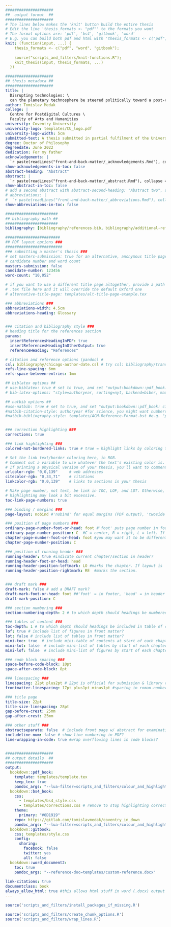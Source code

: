 ```yaml
---
#####################
##  output format  ##
#####################
# The lines below makes the 'knit' button build the entire thesis 
# Edit the line 'thesis_formats <- "pdf"' to the formats you want
# The format options are: 'pdf', 'bs4', 'gitbook', 'word'
# E.g. you can build both pdf and html with 'thesis_formats <- c("pdf", "bs4")'
knit: (function(input, ...) {
    thesis_formats <- c("pdf", "word", "gitbook");
    
    source("scripts_and_filters/knit-functions.R");
    knit_thesis(input, thesis_formats, ...)
  })

#####################
## thesis metadata ##
#####################
title: |
  Disrupting technologies: \
  can the planetary technosphere be steered politically toward a post-capitalist metabolism?
author: Tomislav Medak
college: |
  Centre for Postdigital Cultures \
  Faculty of Arts and Humanities
university: Coventry University
university-logo: templates/CU_logo.pdf
university-logo-width: 5cm
submitted-text: A thesis submitted in partial fulfilment of the University's requirements for the degree of
degree: Doctor of Philosophy
degreedate: June 2022
dedication: For my father
acknowledgements: |
  `r paste(readLines("front-and-back-matter/_acknowledgements.Rmd"), collapse = '\n  ')`
show-acknowledgements-in-toc: false
abstract-heading: "Abstract"
abstract: |
  `r paste(readLines("front-and-back-matter/_abstract.Rmd"), collapse = "\n  ")`
show-abstract-in-toc: false
# add a second abstract with abstract-second-heading: "Abstract two", and abstract-second: "My abstract"
# abbreviations: |
#  `r paste(readLines("front-and-back-matter/_abbreviations.Rmd"), collapse = '\n  ')`
show-abbreviations-in-toc: false

#######################
## bibliography path ##
#######################
bibliography: [bibliography/references.bib, bibliography/additional-references.bib]

########################
## PDF layout options ###
#########################
### submitting a master's thesis ###
# set masters-submission: true for an alternative, anonymous title page with 
# candidate number and word count
masters-submission: false
candidate-number: 123456
word-count: "10,052"

# if you want to use a different title page altogether, provide a path to a 
# .tex file here and it will override the default Oxford one
# alternative-title-page: templates/alt-title-page-example.tex

### abbreviations ###
abbreviations-width: 4.5cm
abbreviations-heading: Glossary


### citation and bibliography style ###
# heading title for the references section
params:
  insertReferencesHeadingInPDF: true
  insertReferencesHeadingInOtherOutput: true
  referenceHeading: "References"

# citation and reference options (pandoc) #
csl: bibliography/chicago-author-date.csl # try csl: bibliography/transactions-on-computer-human-interaction.csl for numerical citations
refs-line-spacing: 6mm
refs-space-between-entries: 1mm

## biblatex options ##
# use-biblatex: true # set to true, and set "output:bookdown::pdf_book: citation_package: biblatex"
# bib-latex-options: "style=authoryear, sorting=nyt, backend=biber, maxcitenames=2, useprefix, doi=true, isbn=false, uniquename=false" #for science, you might want style=numeric-comp, sorting=none for numerical in-text citation with references in order of appearance

## natbib options ##
#use-natbib: true # set to true, and set "output:bookdown::pdf_book: citation_package: natbib"
#natbib-citation-style: authoryear #for science, you might want numbers,square
#natbib-bibliography-style: templates/ACM-Reference-Format.bst #e.g. "plainnat", unsrtnat, or path to a .bst file


### correction highlighting ###
corrections: true

### link highlighting ###
colored-not-bordered-links: true # true = highlight links by coloring text; false = highlight links with a border

# Set the link text/border coloring here, in RGB. 
# Comment out a variable to use whatever the text's existing color is.
# If printing a physical version of your thesis, you'll want to comment out all of these.
urlcolor-rgb: "0,0,139"     # web addresses
citecolor-rgb: "0,33,71"    # citations
linkcolor-rgb: "0,0,139"    # links to sections in your thesis

# Make page number, not text, be link in TOC, LOF, and LOT. Otherwise, section link
# highlighting may look a bit excessive.
toc-link-page-numbers: true

### binding / margins ###
page-layout: nobind #'nobind' for equal margins (PDF output), 'twoside' for two-sided binding (mirror margins and blank pages), leave blank for one-sided binding (left margin > right margin)

### position of page numbers ###
ordinary-page-number-foot-or-head: foot #'foot' puts page number in footer, 'head' in header
ordinary-page-number-position: C  #C = center, R = right, L = left. If page layout is 'twoside', O = odd pages and E = even pages. E.g. RO,LE puts the page number to the right on odd pages and left on even pages
chapter-page-number-foot-or-head: foot #you may want it to be different on the chapter pages
chapter-page-number-position: C

### position of running header ###
running-header: true #indicate current chapter/section in header?
running-header-foot-or-head: head
running-header-position-leftmark: LO #marks the chapter. If layout is 'nobind', only this is used.
running-header-position-rightmark: RE  #marks the section.


### draft mark ###
draft-mark: false # add a DRAFT mark?
draft-mark-foot-or-head: foot ##'foot' = in footer, 'head' = in header
draft-mark-position: C

### section numbering ###
section-numbering-depth: 2 # to which depth should headings be numbered?

### tables of content ###
toc-depth: 1 # to which depth should headings be included in table of contents?
lof: true # include list of figures in front matter?
lot: false # include list of tables in front matter?
mini-toc: true  # include mini-table of contents at start of each chapter? (this just prepares it; you must also add \minitoc after the chapter titles)
mini-lot: false  # include mini-list of tables by start of each chapter?
mini-lof: false  # include mini-list of figures by start of each chapter?

### code block spacing ###
space-before-code-block: 10pt
space-after-code-block: 8pt

### linespacing ###
linespacing: 22pt plus2pt # 22pt is official for submission & library copies
frontmatter-linespacing: 17pt plus1pt minus1pt #spacing in roman-numbered pages (acknowledgments, table of contents, etc.)

### title page
title-size: 22pt
title-size-linespacing: 28pt
gap-before-crest: 25mm
gap-after-crest: 25mm

### other stuff ###
abstractseparate: false  # include front page w/ abstract for examination schools?
includeline-num: false # show line numbering in PDF?
line-wrapping-in-code: true #wrap overflowing lines in code blocks?


#####################
## output details  ##
#####################
output:
  bookdown::pdf_book:
    template: templates/template.tex
    keep_tex: true
    pandoc_args: "--lua-filter=scripts_and_filters/colour_and_highlight.lua"
  bookdown::bs4_book: 
    css: 
      - templates/bs4_style.css
      - templates/corrections.css # remove to stop highlighting corrections
    theme:
      primary: "#6D1919"
    repo: https://gitlab.com/tomislavmedak/coventry_in_down
    pandoc_args: "--lua-filter=scripts_and_filters/colour_and_highlight.lua"
  bookdown::gitbook:
    css: templates/style.css
    config:
      sharing:
        facebook: false
        twitter: yes
        all: false
  bookdown::word_document2:
    toc: true 
    pandoc_args: "--reference-doc=templates/custom-reference.docx"   
    
link-citations: true
documentclass: book
always_allow_html: true #this allows html stuff in word (.docx) output
---
```



```r
source('scripts_and_filters/install_packages_if_missing.R')
```

```r
source('scripts_and_filters/create_chunk_options.R')
source('scripts_and_filters/wrap_lines.R')
```

<!--
Include the create_chunk_options chunk above at the top of your index.Rmd file
This will include code to create additional chunk options (e.g. for adding author references to savequotes)
If you need to create your own additional chunk options, edit the file scripts/create_chunk_options.R
-->

